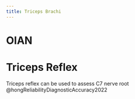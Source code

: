```yaml
---
title: Triceps Brachi
---
```



# OIAN



# Triceps Reflex {#reflex}

Triceps reflex can be used to assess C7 nerve root @hongReliabilityDiagnosticAccuracy2022 

